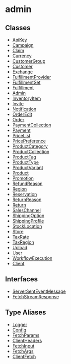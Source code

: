 
# admin

## Classes

- [ApiKey](../../admin/classes/js_sdk.admin.ApiKey/page.mdx)
- [Campaign](../../admin/classes/js_sdk.admin.Campaign/page.mdx)
- [Claim](../../admin/classes/js_sdk.admin.Claim/page.mdx)
- [Currency](../../admin/classes/js_sdk.admin.Currency/page.mdx)
- [CustomerGroup](../../admin/classes/js_sdk.admin.CustomerGroup/page.mdx)
- [Customer](../../admin/classes/js_sdk.admin.Customer/page.mdx)
- [Exchange](../../admin/classes/js_sdk.admin.Exchange/page.mdx)
- [FulfillmentProvider](../../admin/classes/js_sdk.admin.FulfillmentProvider/page.mdx)
- [FulfillmentSet](../../admin/classes/js_sdk.admin.FulfillmentSet/page.mdx)
- [Fulfillment](../../admin/classes/js_sdk.admin.Fulfillment/page.mdx)
- [Admin](../../admin/classes/js_sdk.admin.Admin/page.mdx)
- [InventoryItem](../../admin/classes/js_sdk.admin.InventoryItem/page.mdx)
- [Invite](../../admin/classes/js_sdk.admin.Invite/page.mdx)
- [Notification](../../admin/classes/js_sdk.admin.Notification/page.mdx)
- [OrderEdit](../../admin/classes/js_sdk.admin.OrderEdit/page.mdx)
- [Order](../../admin/classes/js_sdk.admin.Order/page.mdx)
- [PaymentCollection](../../admin/classes/js_sdk.admin.PaymentCollection/page.mdx)
- [Payment](../../admin/classes/js_sdk.admin.Payment/page.mdx)
- [PriceList](../../admin/classes/js_sdk.admin.PriceList/page.mdx)
- [PricePreference](../../admin/classes/js_sdk.admin.PricePreference/page.mdx)
- [ProductCategory](../../admin/classes/js_sdk.admin.ProductCategory/page.mdx)
- [ProductCollection](../../admin/classes/js_sdk.admin.ProductCollection/page.mdx)
- [ProductTag](../../admin/classes/js_sdk.admin.ProductTag/page.mdx)
- [ProductType](../../admin/classes/js_sdk.admin.ProductType/page.mdx)
- [ProductVariant](../../admin/classes/js_sdk.admin.ProductVariant/page.mdx)
- [Product](../../admin/classes/js_sdk.admin.Product/page.mdx)
- [Promotion](../../admin/classes/js_sdk.admin.Promotion/page.mdx)
- [RefundReason](../../admin/classes/js_sdk.admin.RefundReason/page.mdx)
- [Region](../../admin/classes/js_sdk.admin.Region/page.mdx)
- [Reservation](../../admin/classes/js_sdk.admin.Reservation/page.mdx)
- [ReturnReason](../../admin/classes/js_sdk.admin.ReturnReason/page.mdx)
- [Return](../../admin/classes/js_sdk.admin.Return/page.mdx)
- [SalesChannel](../../admin/classes/js_sdk.admin.SalesChannel/page.mdx)
- [ShippingOption](../../admin/classes/js_sdk.admin.ShippingOption/page.mdx)
- [ShippingProfile](../../admin/classes/js_sdk.admin.ShippingProfile/page.mdx)
- [StockLocation](../../admin/classes/js_sdk.admin.StockLocation/page.mdx)
- [Store](../../admin/classes/js_sdk.admin.Store/page.mdx)
- [TaxRate](../../admin/classes/js_sdk.admin.TaxRate/page.mdx)
- [TaxRegion](../../admin/classes/js_sdk.admin.TaxRegion/page.mdx)
- [Upload](../../admin/classes/js_sdk.admin.Upload/page.mdx)
- [User](../../admin/classes/js_sdk.admin.User/page.mdx)
- [WorkflowExecution](../../admin/classes/js_sdk.admin.WorkflowExecution/page.mdx)
- [Client](../../admin/classes/js_sdk.admin.Client/page.mdx)

## Interfaces

- [ServerSentEventMessage](../../admin/interfaces/js_sdk.admin.ServerSentEventMessage/page.mdx)
- [FetchStreamResponse](../../admin/interfaces/js_sdk.admin.FetchStreamResponse/page.mdx)

## Type Aliases

- [Logger](../../admin/types/js_sdk.admin.Logger/page.mdx)
- [Config](../../admin/types/js_sdk.admin.Config/page.mdx)
- [FetchParams](../../admin/types/js_sdk.admin.FetchParams/page.mdx)
- [ClientHeaders](../../admin/types/js_sdk.admin.ClientHeaders/page.mdx)
- [FetchInput](../../admin/types/js_sdk.admin.FetchInput/page.mdx)
- [FetchArgs](../../admin/types/js_sdk.admin.FetchArgs/page.mdx)
- [ClientFetch](../../admin/types/js_sdk.admin.ClientFetch/page.mdx)
